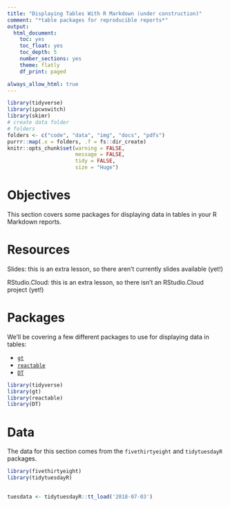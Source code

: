 ```yaml
---
title: "Displaying Tables With R Markdown (under construction)"
comment: "*table packages for reproducible reports*"
output:
  html_document:
    toc: yes
    toc_float: yes
    toc_depth: 5
    number_sections: yes
    theme: flatly
    df_print: paged

always_allow_html: true
---
```


```r
library(tidyverse)
library(ipcwswitch)
library(skimr)
# create data folder
# folders
folders <- c("code", "data", "img", "docs", "pdfs")
purrr::map(.x = folders, .f = fs::dir_create)
knitr::opts_chunk$set(warning = FALSE,
                      message = FALSE,
                      tidy = FALSE,
                      size = "Huge")
```

# Objectives

This section covers some packages for displaying data in tables in your R Markdown reports. 

# Resources 

Slides: this is an extra lesson, so there aren't currently slides available (yet!)

RStudio.Cloud: this is an extra lesson, so there isn't an RStudio.Cloud project (yet!)

# Packages

We'll be covering a few different packages to use for displaying data in tables: 

+ [`gt`](https://gt.rstudio.com/)   
+ [`reactable`](https://glin.github.io/reactable/)  
+ [`DT`](https://rstudio.github.io/DT/)  

```r
library(tidyverse)
library(gt)
library(reactable)
library(DT)
```


# Data

The data for this section comes from the `fivethirtyeight` and `tidytuesdayR` packages. 

```r
library(fivethirtyeight)
library(tidytuesdayR)
```

## 


```r
tuesdata <- tidytuesdayR::tt_load('2018-07-03')
```

